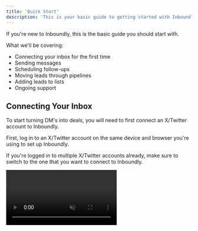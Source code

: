 ```yaml
---
title: 'Quick Start'
description: 'This is your basic guide to getting started with Inboundly.'
---
```


If you're new to Inboundly, this is the basic guide you should start with.

What we'll be covering:
* Connecting your inbox for the first time
* Sending messages
* Scheduling follow-ups
* Moving leads through pipelines
* Adding leads to lists
* Ongoing support

## Connecting Your Inbox

To start turning DM's into deals, you will need to first connect an X/Twitter account to Inboundly.

First, log in to an X/Twitter account on the same device and browser you're using to set up Inboundly.

If you're logged in to multiple X/Twitter accounts already, make sure to switch to the one that you want to connect to Inboundly.

<video autoplay="true" muted="true" loop playsinline className="w-full aspect-video" src="/videos/guides_x_switch_accounts.mp4" />

Back on Inboundly, you'll see a big "Connect Inbox" popup - click the button and then "Authorize app" on the next page.

<video autoplay="true" muted="true" loop playsinline className="w-full aspect-video" src="/videos/guides_x_connect.mp4" />

That's it! Once Inboundly is done importing your inbox, you're completely set up and ready to go.

## Sending Messages

<Note>For more efficient messaging, check out our [quick replies](/inbox/quickreplies) guide.</Note>

Effortlessly communicate with leads by sending messages from your inbox.

Head over to the Inbox tab and click to open a conversation.

Type your message within the message field, then simply click "Send". However, keep in mind that when sending messages, you will need to click "Send" again on X/Twitter due to API limits. Stay tuned for the upcoming update, we're working on adding one-click sending.

<video autoplay="true" muted="true" loop playsinline className="w-full aspect-video" src="/videos/guides_send_msg.mp4" />

## Scheduling Follow-Ups

<Note>For more advanced follow-up details, refer to our [follow-ups](/inbox/reminders) guide.</Note>

Timely follow-ups can make all the difference in nurturing leads and closing deals.

To stay on top of your leads, open a conversation, and click the blue button with the bell icon.

Select your preferred time frame for the follow-up reminder. For example, choose "1 week" to receive a reminder in precisely one week.

This proactive approach ensures you never miss an opportunity to follow up with a lead.

<video autoplay="true" muted="true" loop playsinline className="w-full aspect-video" src="/videos/guides_add_reminder.mp4" />

## Moving Leads Through Your Pipeline

It's time to set up your X/Twitter CRM! Streamline your lead management process by seamlessly moving leads through a custom pipeline in seconds.

First, go to the CRM tab, then click "Create label" and give your label a descriptive name. For example, "Interested", "Meeting Booked" or any other stage of your sales funnel.

Once you've named the label, click "Create". Now, you can drag and drop leads to the desired stage in the pipeline. For instance, move a lead from "Engaged" to "Interested".

You can also click on leads to open your conversation with them! This intuitive process keeps your pipeline organized.

<video autoplay="true" muted="true" loop playsinline className="w-full aspect-video" src="/videos/guides_drag_drop_leads.mp4" />

## Adding Leads to Lists

<Note>Looking to take your lead organization to the next level? Explore our guide on [auto-segmentation](/lists/auto-segment) to automatically add leads to lists based on predefined criteria.</Note>

You can organize your leads further by creating custom lists (i.e. segments, tags, etc.) tailored to your conversion goals.

To begin, head to the Lists tab and click "Create List".

Name your List according to its purpose, such as "Interested in Paid Community" and add a tag for easy identification (e.g., tag = "paid-community"). Once named, click "Create".

Now, navigate to the Inbox tab or CRM tab and select a conversation or lead.

In the right sidebar, you will be able to access the Lists field. From there, select the newly created List to add the lead to it.

<video autoplay="true" muted="true" loop playsinline className="w-full aspect-video" src="/videos/guides_add_lead_to_list.mp4" />

Once you've added leads to your List, you can easily check them out.

Return to the Lists tab, select your List, and all your leads will be waiting for you.

## Ongoing Support

Whether you're managing one or multiple inboxes, we're here to help!

You'll always see the Support button at the top-right of your Inboundly dashboard. Click it to get in touch if you need more help.

💬 Want to slide into our DM's? Reach out to [@inboundlyai](https://x.com/inboundlyai) on X/Twitter.

💌 Prefer email? Contact hello@inboundly.io.
